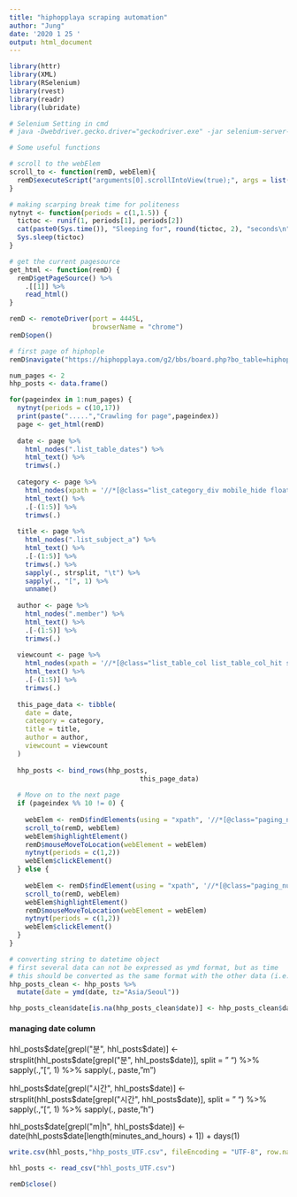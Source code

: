 ```yaml
---
title: "hiphopplaya scraping automation"
author: "Jung"
date: '2020 1 25 '
output: html_document
---
```

```r
library(httr)
library(XML)
library(RSelenium)
library(rvest)
library(readr)
library(lubridate)

# Selenium Setting in cmd
# java -Dwebdriver.gecko.driver="geckodriver.exe" -jar selenium-server-standalone-3.141.59.jar -port 4445
```

```r
# Some useful functions

# scroll to the webElem
scroll_to <- function(remD, webElem){
  remD$executeScript("arguments[0].scrollIntoView(true);", args = list(webElem))
}

# making scarping break time for politeness
nytnyt <- function(periods = c(1,1.5)) {
  tictoc <- runif(1, periods[1], periods[2])
  cat(paste0(Sys.time()), "Sleeping for", round(tictoc, 2), "seconds\n")
  Sys.sleep(tictoc)
}

# get the current pagesource
get_html <- function(remD) {
  remD$getPageSource() %>%
    .[[1]] %>%
    read_html()
}
```


```r
remD <- remoteDriver(port = 4445L, 
                     browserName = "chrome")
remD$open()
```


```r

# first page of hiphople
remD$navigate("https://hiphopplaya.com/g2/bbs/board.php?bo_table=hiphoptalk&r=ok")

num_pages <- 2
hhp_posts <- data.frame()

for(pageindex in 1:num_pages) {
  nytnyt(periods = c(10,17))
  print(paste(".....","Crawling for page",pageindex))
  page <- get_html(remD)
  
  date <- page %>%
    html_nodes(".list_table_dates") %>%
    html_text() %>%
    trimws(.)
    
  category <- page %>%
    html_nodes(xpath = '//*[@class="list_category_div mobile_hide float_left"]') %>%
    html_text() %>%
    .[-(1:5)] %>%
    trimws(.)  
  
  title <- page %>%
    html_nodes(".list_subject_a") %>%
    html_text() %>%
    .[-(1:5)] %>%
    trimws(.) %>%
    sapply(., strsplit, "\t") %>%
    sapply(., "[", 1) %>%
    unname()
  
  author <- page %>%
    html_nodes(".member") %>%
    html_text() %>%
    .[-(1:5)] %>%
    trimws(.)
  
  viewcount <- page %>%
    html_nodes(xpath = '//*[@class="list_table_col list_table_col_hit smalleng color_aaa"]') %>%
    html_text() %>%
    .[-(1:5)] %>%
    trimws(.)
  
  this_page_data <- tibble(
    date = date,
    category = category, 
    title = title,
    author = author,
    viewcount = viewcount
  )
  
  hhp_posts <- bind_rows(hhp_posts,
                                 this_page_data)
  
  # Move on to the next page
  if (pageindex %% 10 != 0) {
    
    webElem <- remD$findElements(using = "xpath", '//*[@class="paging_num_li smalleng theme_key2"]//a')[[pageindex %% 10]]
    scroll_to(remD, webElem)
    webElem$highlightElement()
    remD$mouseMoveToLocation(webElement = webElem)
    nytnyt(periods = c(1,2))
    webElem$clickElement()   
  } else {
    
    webElem <- remD$findElement(using = "xpath", '//*[@class="paging_num_li smalleng help theme_key2"]//a')
    scroll_to(remD, webElem)
    webElem$highlightElement()
    remD$mouseMoveToLocation(webElement = webElem)
    nytnyt(periods = c(1,2))
    webElem$clickElement()
  }
}

```

```r
# converting string to datetime object
# first several data can not be expressed as ymd format, but as time
# this should be converted as the same format with the other data (i.e. "y-m-d")
hhp_posts_clean <- hhp_posts %>%
  mutate(date = ymd(date, tz="Asia/Seoul"))

hhp_posts_clean$date[is.na(hhp_posts_clean$date)] <- hhp_posts_clean$date[length(hhp_posts_clean$date[is.na(hhp_posts_clean$date)]) + 1] + days(1)

```

#### managing date column 

hhl_posts$date[grepl("분", hhl_posts$date)] <- strsplit(hhl_posts$date[grepl("분", hhl_posts$date)], split = " ") %>% 
  sapply(., "[", 1) %>% 
  sapply(., paste, "m")

hhl_posts$date[grepl("시간", hhl_posts$date)] <- strsplit(hhl_posts$date[grepl("시간", hhl_posts$date)], split = " ") %>% 
  sapply(., "[", 1) %>% 
  sapply(., paste, "h")
  
hhl_posts$date[grepl("m|h", hhl_posts$date)] <- date(hhl_posts$date[length(minutes_and_hours) + 1]) + days(1)


```r
write.csv(hhl_posts,"hhp_posts_UTF.csv", fileEncoding = "UTF-8", row.names = FALSE)

hhl_posts <- read_csv("hhl_posts_UTF.csv")

remD$close()

```
